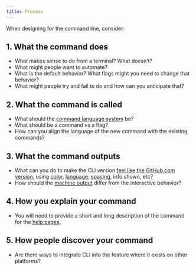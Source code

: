 ```yaml
---
title: Process
---
```


When designing for the command line, consider:

## 1. What the command does
- What makes sense to do from a terminal? What doesn’t?
- What might people want to automate?
- What is the default behavior? What flags might you need to change that behavior?
- What might people try and fail to do and how can you anticipate that?
## 2. What the command is called
- What should the  [command language system](/foundations/language)  be?
- What should be a command vs a flag?
- How can you align the language of the new command with the existing commands?
## 3. What the command outputs
- What can you do to make the CLI version [feel like the GitHub.com version](/getting-started/principles#make-it-feel-like-github), using [color](/foundations/color), [language](/foundations/language), [spacing](/foundations/spacing), info shown, etc?
- How should the [machine output](/foundations/scriptability) differ from the interactive behavior?
## 4. How you explain your command
- You will need to provide a short and long description of the command for the [help pages](/components/help).
## 5. How people discover your command
- Are there ways to integrate CLI into the feature where it exists on other platforms?
